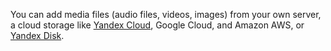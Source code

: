 <Note mode="note" title="Note">

You can add media files (audio files, videos, images) from your own server, a cloud storage like [Yandex&#160;Cloud](https://toloka.ai/en/docs/guide/concepts/use-object-storage), Google Cloud, and Amazon AWS, or [Yandex&#160;Disk](../../../reference/helper.proxy).

</Note>
